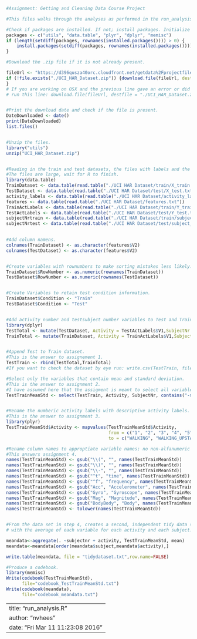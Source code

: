 
```r
#Assignment: Getting and Cleaning Data Course Project

#This files walks through the analyses as performed in the run_analysis.R script.

#Check if packages are installed. If not; install packages. Initialize libraries.
packages <- c("utils", "data.table", "plyr", "dplyr", "memisc")
if (length(setdiff(packages, rownames(installed.packages()))) > 0) {
    install.packages(setdiff(packages, rownames(installed.packages())))  
}

#Download the .zip file if it is not already present.

fileUrl <- "https://d396qusza40orc.cloudfront.net/getdata%2Fprojectfiles%2FUCI%20HAR%20Dataset.zip"
if (!file.exists("./UCI_HAR_Dataset.zip")) {download.file(fileUrl, destfile = "./UCI_HAR_Dataset.zip") 
}
# If you are working on OSX and the previous line gave an error or did not download the file than 
# run this line: download.file(fileUrl, destfile = "./UCI_HAR_Dataset.zip", method = "curl")


#Print the download date and check if the file is present.
DateDownloaded <- date()
print(DateDownloaded)
list.files()


#Unzip the files.
library("utils")
unzip("UCI_HAR_Dataset.zip")


#Reading in the train and test datasets, the files with labels and the activity and subject variables.
#The files are large, wait for R to finish.
library(data.table)
TrainDataset <- data.table(read.table("./UCI HAR Dataset/train/X_train.txt"))
TestDataset <- data.table(read.table("./UCI HAR Dataset/test/X_test.txt"))
activity_labels <- data.table(read.table("./UCI HAR Dataset/activity_labels.txt"))
features <- data.table(read.table("./UCI HAR Dataset/features.txt"))
TrainActLabels <- data.table(read.table("./UCI HAR Dataset/train/Y_train.txt"))
TestActLabels <- data.table(read.table("./UCI HAR Dataset/test/Y_test.txt"))
subjectNrtrain <- data.table(read.table("./UCI HAR Dataset/train/subject_train.txt"))
subjectNrtest <- data.table(read.table("./UCI HAR Dataset/test/subject_test.txt"))

 
#Add column namens.
colnames(TrainDataset) <- as.character(features$V2)
colnames(TestDataset) <- as.character(features$V2)


#Create variables with rownumbers to make sorting mistakes less likely.
TrainDataset$RowNumber <- as.numeric(rownames(TrainDataset))
TestDataset$RowNumber <- as.numeric(rownames(TestDataset))


#Create Variables to retain test condition information.
TrainDataset$Condition <- "Train"
TestDataset$Condition <- "Test"


#Add activity number and testsubject number variables to Test and Train dataset using mutate.
library(dplyr)
TestTotal <- mutate(TestDataset, Activity = TestActLabels$V1,SubjectNr = subjectNrtest$V1)
TrainTotal <- mutate(TrainDataset, Activity = TrainActLabels$V1,SubjectNr = subjectNrtrain$V1)


#Append Test to Train dataset.
#This is the answer to assignement 1.
TestTrain <- rbind(TestTotal,TrainTotal)
#If you want to check the dataset by eye run: write.csv(TestTrain, file = "TestTrain.csv")  

#Select only the variables that contain mean and standard deviation.
#This is the answer to assignment 2. 
#I have assumed here that the assigment is meant to select all variables that report the mean and not variables containing the mean frequency or the calculation of angle using a means variable.
TestTrainMeanStd <- select(TestTrain, Activity, SubjectNr, contains("-mean()"), contains("-std()")) 


#Rename the numberic activity labels with descriptive activity labels.
#This is the answer to assignment 3.
library(plyr)
TestTrainMeanStd$Activity <- mapvalues(TestTrainMeanStd$Activity, 
                                       from = c("1", "2", "3", "4", "5", "6"), 
                                       to = c("WALKING", "WALKING_UPSTAIRS", "WALKING_DOWNSTAIRS", "SITTING", "STANDING", "LAYING"))

#Rename column names to approptiate variable names; no non-alfanumeric characters, all lowercase, no abbreviations.
#This answers assignment 4.
names(TestTrainMeanStd) <- gsub("\\(", "", names(TestTrainMeanStd))
names(TestTrainMeanStd) <- gsub("\\)", "", names(TestTrainMeanStd))
names(TestTrainMeanStd) <- gsub("\\-", "", names(TestTrainMeanStd))
names(TestTrainMeanStd) <- gsub("^t", "time", names(TestTrainMeanStd))
names(TestTrainMeanStd) <- gsub("^f", "frequency", names(TestTrainMeanStd))
names(TestTrainMeanStd) <- gsub("Acc", "Accelerometer", names(TestTrainMeanStd))
names(TestTrainMeanStd) <- gsub("Gyro", "Gyroscope", names(TestTrainMeanStd))
names(TestTrainMeanStd) <- gsub("Mag", "Magnitude", names(TestTrainMeanStd))
names(TestTrainMeanStd) <- gsub("BodyBody", "Body", names(TestTrainMeanStd))
names(TestTrainMeanStd) <- tolower(names(TestTrainMeanStd))


#From the data set in step 4, creates a second, independent tidy data set 
# with the average of each variable for each activity and each subject.

meandata<-aggregate(. ~subjectnr + activity, TestTrainMeanStd, mean)
meandata<-meandata[order(meandata$subject,meandata$activity),]

write.table(meandata, file = "tidydataset.txt",row.name=FALSE)

#Produce a codebook.
library(memisc)
Write(codebook(TestTrainMeanStd),
      file="codebook_TestTrainMeanStd.txt")
Write(codebook(meandata),
      file="codebook_meandata.txt")
```


---
title: "run_analysis.R"
author: "nvhees"
date: "Fri Mar 11 11:23:08 2016"
---

